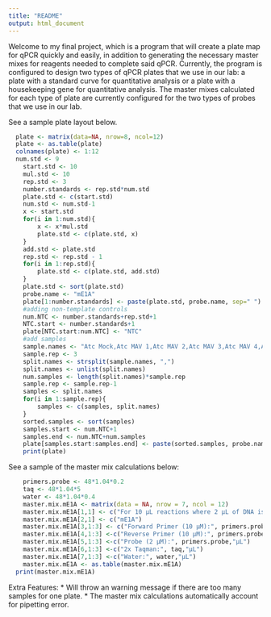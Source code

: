 ```yaml
---
title: "README"
output: html_document
---
```


Welcome to my final project, which is a program that will create a plate map for qPCR quickly and easily, in addition to generating the necessary master mixes for reagents needed to complete said qPCR. Currently, the program is configured to design two types of qPCR plates that we use in our lab: a plate with a standard curve for quantitative analysis or a plate with a housekeeping gene for quantitative analysis. The master mixes calculated for each type of plate are currently configured for the two types of probes that we use in our lab.

See a sample plate layout below.

```r
  plate <- matrix(data=NA, nrow=8, ncol=12)
  plate <- as.table(plate)
  colnames(plate) <- 1:12  
  num.std <- 9
	start.std <- 10
	mul.std <- 10
	rep.std <- 3
	number.standards <- rep.std*num.std
	plate.std <- c(start.std)
	num.std <- num.std-1
	x <- start.std
	for(i in 1:num.std){
		x <- x*mul.std
		plate.std <- c(plate.std, x)
	}
	add.std <- plate.std
	rep.std <- rep.std - 1
	for(i in 1:rep.std){ 
		plate.std <- c(plate.std, add.std)
	}
	plate.std <- sort(plate.std)
	probe.name <- "mE1A"
	plate[1:number.standards] <- paste(plate.std, probe.name, sep=" ")
	#adding non-template controls
	num.NTC <- number.standards+rep.std+1
	NTC.start <- number.standards+1
	plate[NTC.start:num.NTC] <- "NTC"
	#add samples
	sample.names <- "Atc Mock,Atc MAV 1,Atc MAV 2,Atc MAV 3,Atc MAV 4,Atc MAV 5,Atc MAV 6,B6 Mock,B6 MAV 1,B6 MAV 2,B6 MAV 3,B6 MAV 4,B6 MAV 5,B6 MAV 6"
	sample.rep <- 3
	split.names <- strsplit(sample.names, ",")
	split.names <- unlist(split.names)
	num.samples <- length(split.names)*sample.rep
	sample.rep <- sample.rep-1
	samples <- split.names
	for(i in 1:sample.rep){ 
		samples <- c(samples, split.names)
	} 
	sorted.samples <- sort(samples)
	samples.start <- num.NTC+1
	samples.end <- num.NTC+num.samples
	plate[samples.start:samples.end] <- paste(sorted.samples, probe.name, sep=" ")
	print(plate)
```

See a sample of the master mix calculations below:
```r
	primers.probe <- 48*1.04*0.2
	taq <- 48*1.04*5
	water <- 48*1.04*0.4
	master.mix.mE1A <- matrix(data = NA, nrow = 7, ncol = 12)
	master.mix.mE1A[1,1] <- c("For 10 µL reactions where 2 µL of DNA is added to each reaction, the master mix is as follows:")
	master.mix.mE1A[2,1] <- c("mE1A")
	master.mix.mE1A[3,1:3] <- c("Forward Primer (10 µM):", primers.probe,"µL")
	master.mix.mE1A[4,1:3] <-c("Reverse Primer (10 µM):", primers.probe,"µL")
	master.mix.mE1A[5,1:3] <-c("Probe (2 µM):", primers.probe,"µL")
	master.mix.mE1A[6,1:3] <-c("2x Taqman:", taq,"µL")
	master.mix.mE1A[7,1:3] <-c("Water:", water,"µL")
	master.mix.mE1A <- as.table(master.mix.mE1A)
  print(master.mix.mE1A)
```

Extra Features:
* Will throw an warning message if there are too many samples for one plate.
* The master mix calculations automatically account for pipetting error.